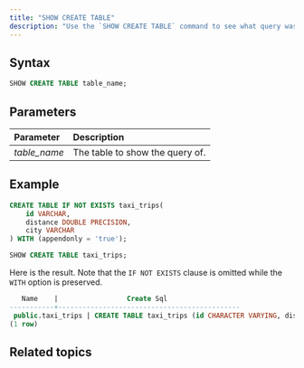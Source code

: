 ```yaml
---
title: "SHOW CREATE TABLE"
description: "Use the `SHOW CREATE TABLE` command to see what query was used to create the specified table."
---
```


## Syntax

```sql
SHOW CREATE TABLE table_name;
```

## Parameters

| Parameter     | Description                     |
| :------------ | :------------------------------ |
| _table\_name_ | The table to show the query of. |

## Example
```sql
CREATE TABLE IF NOT EXISTS taxi_trips(
    id VARCHAR,
    distance DOUBLE PRECISION,
    city VARCHAR
) WITH (appendonly = 'true');

SHOW CREATE TABLE taxi_trips;
```

Here is the result. Note that the `IF NOT EXISTS` clause is omitted while the `WITH` option is preserved.

```sql
   Name    |                 Create Sql
-----------+---------------------------------------------
 public.taxi_trips | CREATE TABLE taxi_trips (id CHARACTER VARYING, distance DOUBLE, city CHARACTER VARYING) WITH (appendonly = 'true')
(1 row)
```

## Related topics

<CardGroup>
  <Card
    title="SHOW CREATE MATERIALIZED VIEW"
    icon="eye"
    iconType="solid"
    href="/docs/current/sql-show-create-mv/"
  />

  <Card
    title="SHOW CREATE VIEW"
    icon="eye"
    iconType="solid"
    href="/docs/current/sql-show-create-view/"
  />

</CardGroup>
